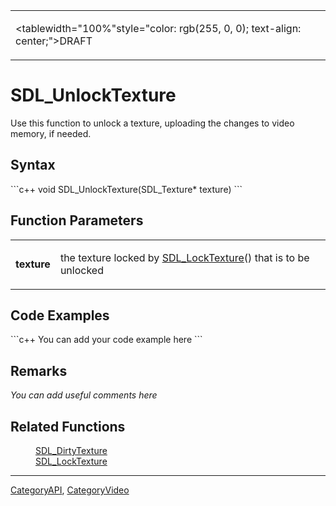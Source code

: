 <!-- pragma section-numbers off -->
<!-- pragma disable-camelcase -->
{|
|<tablewidth="100%"style="color: rgb(255, 0, 0); text-align: center;">DRAFT
|}

= SDL_UnlockTexture =
Use this function to unlock a texture, uploading the changes to video memory, if needed.


== Syntax ==
```c++
void SDL_UnlockTexture(SDL_Texture* texture)
```

== Function Parameters ==

{|
|'''texture'''
|the texture locked by [[SDL_LockTexture]]() that is to be unlocked
|}

== Code Examples ==
```c++
You can add your code example here
```

== Remarks ==
''You can add useful comments here''

== Related Functions ==
:[[SDL_DirtyTexture]]
:[[SDL_LockTexture]]

----
[[CategoryAPI]], [[CategoryVideo]]
